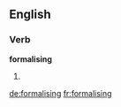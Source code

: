 ==English==

===Verb===
'''formalising'''

# {{present participle of|[[formalise]]}}

[[de:formalising]]
[[fr:formalising]]